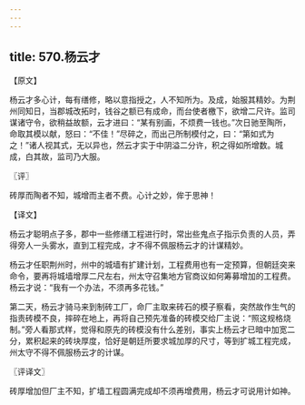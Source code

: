 ```yaml
---
---
---
```

title: 570.杨云才
---



【原文】

杨云才多心计，每有缮修，略以意指授之，人不知所为。及成，始服其精妙。为荆州同知日，当郡城改拓时，钱谷之额已有成命，而台使者檄下，欲增二尺许。监司谋诸守令，欲稍益故额，云才进曰：“某有别画，不烦费一钱也。”次日驰至陶所，命取其模以献，怒曰：“不佳！”尽碎之，而出己所制模付之，曰：“第如式为之！”诸人视其式，无以异也，然云才实于中阴溢二分许，积之得如所增数。城成，白其故，监司乃大服。

〖评〗

砖厚而陶者不知，城增而主者不费。心计之妙，侔于思神！

【译文】

杨云才聪明点子多，郡中一些修缮工程进行时，常出些鬼点子指示负责的人员，弄得旁人一头雾水，直到工程完成，才不得不佩服杨云才的计谋精妙。

杨云才任职荆州时，州中的城墙有扩建计划，工程费用也有一定预算，但朝廷突来命令，要再将城墙增厚二尺左右，州太守召集地方官商议如何筹募增加的工程费。杨云才说：“我有一个办法，不须再多花钱。”

第二天，杨云才骑马来到制砖工厂，命厂主取来砖石的模子察看，突然故作生气的指责砖模不良，摔碎在地上，再将自己预先准备的砖模交给厂主说：“照这规格烧制。”旁人看那式样，觉得和原先的砖模没有什么差别，事实上杨云才已暗中加宽二分，累积起来的砖块厚度，恰好是朝廷所要求城加厚的尺寸，等到扩城工程完成，州太守不得不佩服杨云才的计谋。

〖评译文〗

砖厚增加但厂主不知，扩墙工程圆满完成却不须再增费用，杨云才可说用计如神。